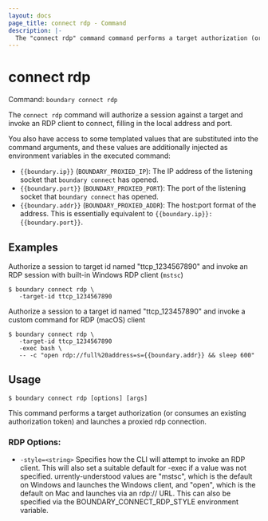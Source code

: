 ```yaml
---
layout: docs
page_title: connect rdp - Command
description: |-
  The "connect rdp" command command performs a target authorization (or consumes an existing authorization token) and launches a proxied rdp connection.
---
```


# connect rdp

Command: `boundary connect rdp`

The `connect rdp` command will authorize a session against a target and invoke an
RDP client to connect, filling in the local address and port.

You also have access to some templated values that are substituted into the
command arguments, and these values are additionally injected as environment
variables in the executed command:

- `{{boundary.ip}}` (`BOUNDARY_PROXIED_IP`): The IP address of the listening
  socket that `boundary connect` has opened.
- `{{boundary.port}}` (`BOUNDARY_PROXIED_PORT`): The port of the listening
  socket that `boundary connect` has opened.
- `{{boundary.addr}}` (`BOUNDARY_PROXIED_ADDR`): The host:port format of the
  address. This is essentially equivalent to `{{boundary.ip}}:{{boundary.port}}`.

## Examples

Authorize a session to target id named "ttcp_1234567890" and invoke an RDP session with built-in Windows RDP client (`mstsc`)

```shell-session
$ boundary connect rdp \
   -target-id ttcp_1234567890
```

Authorize a session to a target id named "ttcp_123457890" and invoke a custom command for RDP (macOS) client

```shell-session
$ boundary connect rdp \
   -target-id ttcp_1234567890
   -exec bash \
   -- -c "open rdp://full%20address=s={{boundary.addr}} && sleep 600"
```

## Usage

```shell-session
$ boundary connect rdp [options] [args]
```

This command performs a target authorization (or consumes an
existing authorization token) and launches a proxied rdp connection.

### RDP Options:

- `-style=<string>`
  Specifies how the CLI will attempt to invoke an RDP client. This will
  also set a suitable default for -exec if a value was not specified.
  urrently-understood values are "mstsc", which is the default on Windows
  and launches the Windows client, and "open", which is the default on
  Mac and launches via an rdp:// URL. This can also be specified via the
  BOUNDARY_CONNECT_RDP_STYLE environment variable.